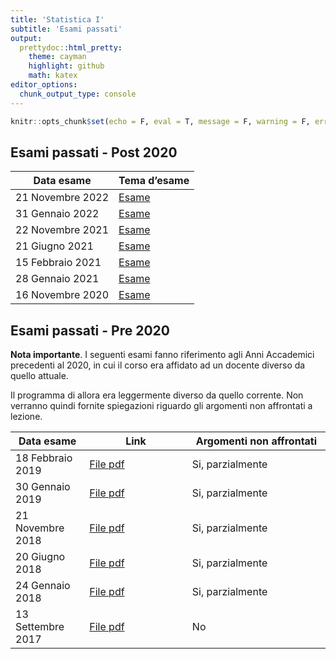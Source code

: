 ```yaml
---
title: 'Statistica I'
subtitle: 'Esami passati'
output:
  prettydoc::html_pretty:
    theme: cayman
    highlight: github
    math: katex
editor_options: 
  chunk_output_type: console
---
```


```r
knitr::opts_chunk$set(echo = F, eval = T, message = F, warning = F, error = F, comment = NA, cache = F, include = T, R.options = list(width = 100), collapse = T, dpi = 200, fig.align = "center", fig.height = 4, fig.width = 8)
```

## Esami passati - Post 2020

| Data esame       | Tema d'esame                      |
|------------------|-----------------------------------|
| 21 Novembre 2022  | [Esame](../esami/21_11_2022.html) |
| 31 Gennaio 2022  | [Esame](../esami/31_01_2022.html) |
| 22 Novembre 2021 | [Esame](../esami/22_11_2021.html) |
| 21 Giugno 2021   | [Esame](../esami/21_06_2021.html) |
| 15 Febbraio 2021 | [Esame](../esami/15_02_2021.html) |
| 28 Gennaio 2021  | [Esame](../esami/28_01_2021.html) |
| 16 Novembre 2020 | [Esame](../esami/16_11_2020.html) |

## Esami passati - Pre 2020

**Nota importante**. I seguenti esami fanno riferimento agli Anni Accademici precedenti al 2020, in cui il corso era affidato ad un docente diverso da quello attuale.

Il programma di allora era leggermente diverso da quello corrente. Non verranno quindi fornite spiegazioni riguardo gli argomenti non affrontati a lezione.

| Data esame        | Link                                    | Argomenti non affrontati |
|-----------------|------------------------|--------------------------------|
| 18 Febbraio 2019  | [File pdf](../esami/OLD_18_02_2019.pdf) | Si, parzialmente         |
| 30 Gennaio 2019   | [File pdf](../esami/OLD_30_01_2019.pdf) | Si, parzialmente         |
| 21 Novembre 2018  | [File pdf](../esami/OLD_21_11_2018.pdf) | Si, parzialmente         |
| 20 Giugno 2018    | [File pdf](../esami/OLD_20_06_2018.pdf) | Si, parzialmente         |
| 24 Gennaio 2018   | [File pdf](../esami/OLD_24_01_2018.pdf) | Si, parzialmente         |
| 13 Settembre 2017 | [File pdf](../esami/OLD_13_09_2017.pdf) | No                       |
